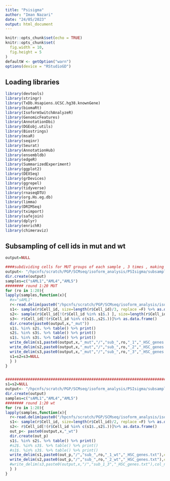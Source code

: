 ```yaml
---
title: "Psisigma"
author: "Iman Nazari"
date: "24/05/2023"
output: html_document
---
```



```r
knitr::opts_chunk$set(echo = TRUE)
knitr::opts_chunk$set(
  fig.width = 10, 
  fig.height = 5
)
defaultW <- getOption("warn")
options(device = "RStudioGD")
```

## Loading libraries
```r
library(devtools)
library(stringr)
library(TxDb.Hsapiens.UCSC.hg38.knownGene)
library(biomaRt)
library(IsoformSwitchAnalyzeR)
library(GenomicFeatures)
library(AnnotationDbi)
library(DGEobj.utils)
library(Biostrings)
library(msaR)
library(seqinr)
library(Seurat)
library(AnnotationHub)
library(ensembldb)
library(edgeR)
library(SummarizedExperiment)
library(ggplot2)
library(DEXSeq)
library(grDevices)
library(ggrepel)
library(tidyverse)
library(rnaseqDTU)
library(org.Hs.eg.db)
library(limma)
library(DRIMSeq)
library(tximport)
library(safejoin)
library(dplyr)
library(enrichR)
library(chimeraviz)
```



## Subsampling of cell ids in mut and wt 

```r
output=NULL

####subdividing cells for MUT groups of each sample , 3 times , making random cells
output<- "/hpcnfs/scratch/PGP/SCMseq/isoform_analysis/PSIsigma/subsampling_samplewise_barcode/"
dir.create(output)
samples=c("sAML1","AML4","AML5")
######## round 1:20 MUT
for (ro in 1:20){
lapply(samples,function(x){
  #x="sAML1"
  r<-read.delim(paste0("/hpcnfs/scratch/PGP/SCMseq/isoform_analysis/isoswitch_result/Drim_seq_no_filtered_geneByORF_and_MAD/cell_ID_xmut_",x,"_HSC_genes.txt"),col.names = "Cell_id")
  s1<- sample(r$Cell_id, size=length(r$Cell_id)/3, replace =F) %>% as.data.frame()
  s2<- sample(r$Cell_id[!(r$Cell_id %in% s1$.) ], size=length(r$Cell_id)/3, replace =F)%>% as.data.frame()
  s3<- r$Cell_id[!(r$Cell_id %in% c(s1$.,s2$.))]%>% as.data.frame()
  dir.create(paste0(output,x,"_mut"))
  s1$. %in% s2$. %>% table() %>% print()
  s2$. %in% s3$. %>% table() %>% print()
  s1$. %in% s3$. %>% table() %>% print()
  write_delim(s1,paste0(output,x,"_mut","/","sub_",ro,"_1","_HSC_genes.txt"),col_names = F)
  write_delim(s2,paste0(output,x,"_mut","/","sub_",ro,"_2","_HSC_genes.txt"),col_names = F)
  write_delim(s3,paste0(output,x,"_mut","/","sub_",ro,"_3","_HSC_genes.txt"),col_names = F)
  s1=s2=s3=NULL
  } )
}


###################################################################################################### sub sampling  wt 2
s1=s2=NULL
output<- "/hpcnfs/scratch/PGP/SCMseq/isoform_analysis/PSIsigma/subsampling_samplewise_barcode/"
dir.create(output)
samples=c("sAML1","AML4","AML5")
######## round 1:20 wt
for (ro in 1:20){
lapply(samples,function(x){
  r<-read.delim(paste0("/hpcnfs/scratch/PGP/SCMseq/isoform_analysis/isoswitch_result/Drim_seq_no_filtered_geneByORF_and_MAD/cell_ID_xwt_",x,"_HSC_genes.txt"),col.names = "Cell_id")
  s1<- sample(r$Cell_id, size=length(r$Cell_id)/2, replace =F) %>% as.data.frame()
  s2<- r$Cell_id[!(r$Cell_id %in% c(s1$.,s2$.))]%>% as.data.frame()
  out_p<- paste0(output,x,"_wt")
  dir.create(out_p)
  s1$. %in% s2$. %>% table() %>% print()
  #s2$. %in% s3$. %>% table() %>% print()
  #s1$. %in% s3$. %>% table() %>% print()
  write_delim(s1,paste0(out_p,"/","sub_",ro,"_1_wt","_HSC_genes.txt"),col_names = F)
  write_delim(s2,paste0(out_p,"/","sub_",ro,"_2_wt","_HSC_genes.txt"),col_names = F)
  #write_delim(s3,paste0(output,x,"/","sub_1_3","_HSC_genes.txt"),col_names = F)
  } )
}

```

